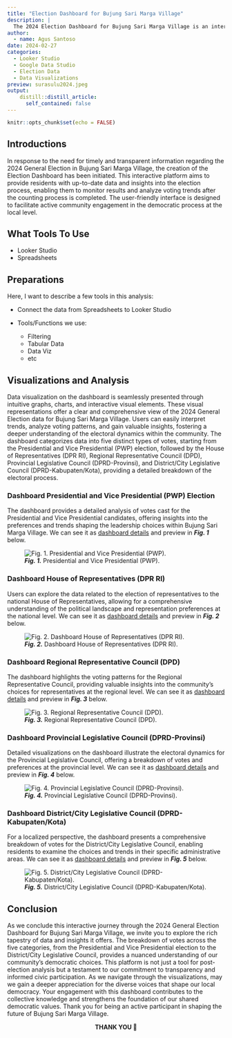 ```yaml
---
title: "Election Dashboard for Bujung Sari Marga Village"
description: |
  The 2024 Election Dashboard for Bujung Sari Marga Village is an interactive platform presenting the latest data and information related to the 2024 General Election in Bujung Sari Marga Village. With an informative and user-friendly interface, this dashboard allows residents to monitor the progress, results, and data analysis of the election after the counting process is completed, supporting active participation of the community in the local democratic process.
author:
  - name: Agus Santoso
date: 2024-02-27
categories:
  - Looker Studio
  - Google Data Studio
  - Election Data
  - Data Visualizations
preview: surasulu2024.jpeg
output:
    distill::distill_article:
      self_contained: false
---
```



```r
knitr::opts_chunk$set(echo = FALSE)
```



## Introductions

In response to the need for timely and transparent information regarding the 2024 General Election in Bujung Sari Marga Village, the creation of the Election Dashboard has been initiated. This interactive platform aims to provide residents with up-to-date data and insights into the election process, enabling them to monitor results and analyze voting trends after the counting process is completed. The user-friendly interface is designed to facilitate active community engagement in the democratic process at the local level.


## What Tools To Use

- Looker Studio
- Spreadsheets


## Preparations

Here, I want to describe a few tools in this analysis:

- Connect the data from Spreadsheets to Looker Studio

- Tools/Functions we use:
  - Filtering
  - Tabular Data
  - Data Viz
  - etc
  
  
## Visualizations and Analysis
Data visualization on the dashboard is seamlessly presented through intuitive graphs, charts, and interactive visual elements. These visual representations offer a clear and comprehensive view of the 2024 General Election data for Bujung Sari Marga Village. Users can easily interpret trends, analyze voting patterns, and gain valuable insights, fostering a deeper understanding of the electoral dynamics within the community.
The dashboard categorizes data into five distinct types of votes, starting from the Presidential and Vice Presidential (PWP) election, followed by the House of Representatives (DPR RI), Regional Representative Council (DPD), Provincial Legislative Council (DPRD-Provinsi), and District/City Legislative Council (DPRD-Kabupaten/Kota), providing a detailed breakdown of the electoral process.



### Dashboard Presidential and Vice Presidential (PWP) Election
The dashboard provides a detailed analysis of votes cast for the Presidential and Vice Presidential candidates, offering insights into the preferences and trends shaping the leadership choices within Bujung Sari Marga Village. We can see it as [dashboard details](https://lookerstudio.google.com/reporting/0ecbd21b-6e6f-44f7-8968-9db0494af136/page/IIcqD) and preview in ***Fig. 1*** below.

![***Fig. 1.*** Presidential and Vice Presidential (PWP).](ppwp.png)



### Dashboard House of Representatives (DPR RI)
Users can explore the data related to the election of representatives to the national House of Representatives, allowing for a comprehensive understanding of the political landscape and representation preferences at the national level. We can see it as [dashboard details](https://lookerstudio.google.com/reporting/31ee50f2-14e0-4c8b-a9e9-300ebaba6764/page/p_rrb75boned) and preview in ***Fig. 2*** below.

![***Fig. 2.*** Dashboard House of Representatives (DPR RI).](pdprri.png)



### Dashboard Regional Representative Council (DPD)
The dashboard highlights the voting patterns for the Regional Representative Council, providing valuable insights into the community's choices for representatives at the regional level. We can see it as [dashboard details](https://lookerstudio.google.com/reporting/c8e04eb1-44f8-4399-b68f-9c0db17061ce/page/HacqD) and preview in ***Fig. 3*** below.

![***Fig. 3.*** Regional Representative Council (DPD).](pdpd.png)



### Dashboard Provincial Legislative Council (DPRD-Provinsi)
Detailed visualizations on the dashboard illustrate the electoral dynamics for the Provincial Legislative Council, offering a breakdown of votes and preferences at the provincial level. We can see it as [dashboard details](https://lookerstudio.google.com/u/0/reporting/96740d84-6da0-4c03-b735-46e3768b8521/page/p_rrb75boned) and preview in ***Fig. 4*** below.

![***Fig. 4.*** Provincial Legislative Council (DPRD-Provinsi).](pdprd-prov.png)



### Dashboard District/City Legislative Council (DPRD-Kabupaten/Kota)
For a localized perspective, the dashboard presents a comprehensive breakdown of votes for the District/City Legislative Council, enabling residents to examine the choices and trends in their specific administrative areas. We can see it as [dashboard details](https://lookerstudio.google.com/reporting/d556b2c1-663d-4447-9939-765a80a07a10/page/p_rrb75boned) and preview in ***Fig. 5*** below.

![***Fig. 5.*** District/City Legislative Council (DPRD-Kabupaten/Kota).](pdprd-kabko.png)



## Conclusion
As we conclude this interactive journey through the 2024 General Election Dashboard for Bujung Sari Marga Village, we invite you to explore the rich tapestry of data and insights it offers. The breakdown of votes across the five categories, from the Presidential and Vice Presidential election to the District/City Legislative Council, provides a nuanced understanding of our community's democratic choices. This platform is not just a tool for post-election analysis but a testament to our commitment to transparency and informed civic participation. As we navigate through the visualizations, may we gain a deeper appreciation for the diverse voices that shape our local democracy. Your engagement with this dashboard contributes to the collective knowledge and strengthens the foundation of our shared democratic values. Thank you for being an active participant in shaping the future of Bujung Sari Marga Village.



<center> **THANK YOU 🙌** </center>















